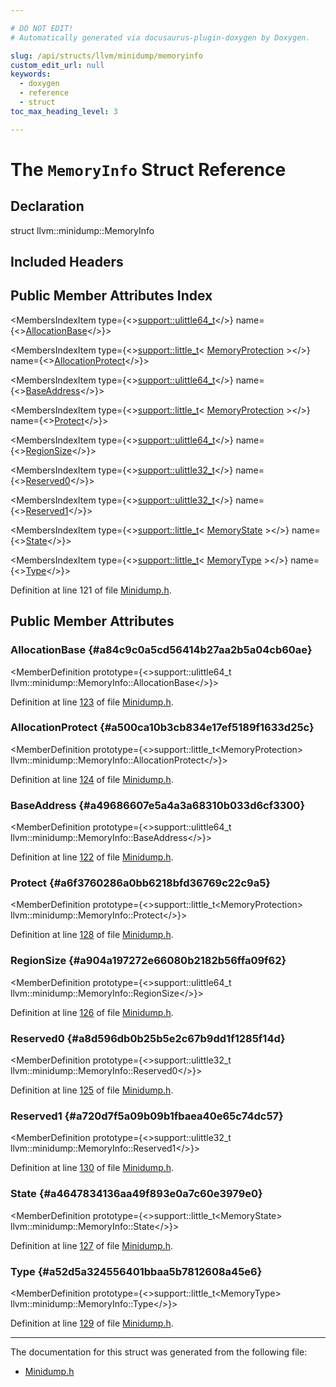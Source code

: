 ```yaml
---

# DO NOT EDIT!
# Automatically generated via docusaurus-plugin-doxygen by Doxygen.

slug: /api/structs/llvm/minidump/memoryinfo
custom_edit_url: null
keywords:
  - doxygen
  - reference
  - struct
toc_max_heading_level: 3

---
```





# The `MemoryInfo` Struct Reference

<DoxygenPage pluginConfig={pluginConfig}>



## Declaration

<CodeBlock>struct llvm::minidump::MemoryInfo</CodeBlock>

## Included Headers

<IncludesList>
<IncludesListItem
  filePath="llvm/BinaryFormat/Minidump.h"
  permalink="/docs/api/files/include/include/llvm/include/llvm/binaryformat/minidump-h"
  isLocal="true" />
</IncludesList>

## Public Member Attributes Index

<MembersIndex>

<MembersIndexItem
  type={<><a href="/docs/api/namespaces/llvm/support/#a08e0f89c05abcbbaa991af5a36fdf685">support::ulittle64&#95;t</a></>}
  name={<><a href="#a84c9c0a5cd56414b27aa2b5a04cb60ae">AllocationBase</a></>}>
</MembersIndexItem>

<MembersIndexItem
  type={<><a href="/docs/api/namespaces/llvm/support/#af987d06ebd01c222f54d957f97dd7650">support::little&#95;t</a>&lt; <a href="/docs/api/namespaces/llvm/minidump/#a206b404231c6253307b52e8d98e964ef">MemoryProtection</a> &gt;</>}
  name={<><a href="#a500ca10b3cb834e17ef5189f1633d25c">AllocationProtect</a></>}>
</MembersIndexItem>

<MembersIndexItem
  type={<><a href="/docs/api/namespaces/llvm/support/#a08e0f89c05abcbbaa991af5a36fdf685">support::ulittle64&#95;t</a></>}
  name={<><a href="#a49686607e5a4a3a68310b033d6cf3300">BaseAddress</a></>}>
</MembersIndexItem>

<MembersIndexItem
  type={<><a href="/docs/api/namespaces/llvm/support/#af987d06ebd01c222f54d957f97dd7650">support::little&#95;t</a>&lt; <a href="/docs/api/namespaces/llvm/minidump/#a206b404231c6253307b52e8d98e964ef">MemoryProtection</a> &gt;</>}
  name={<><a href="#a6f3760286a0bb6218bfd36769c22c9a5">Protect</a></>}>
</MembersIndexItem>

<MembersIndexItem
  type={<><a href="/docs/api/namespaces/llvm/support/#a08e0f89c05abcbbaa991af5a36fdf685">support::ulittle64&#95;t</a></>}
  name={<><a href="#a904a197272e66080b2182b56ffa09f62">RegionSize</a></>}>
</MembersIndexItem>

<MembersIndexItem
  type={<><a href="/docs/api/namespaces/llvm/support/#a206b37274fa3e908017da357d12724d1">support::ulittle32&#95;t</a></>}
  name={<><a href="#a8d596db0b25b5e2c67b9dd1f1285f14d">Reserved0</a></>}>
</MembersIndexItem>

<MembersIndexItem
  type={<><a href="/docs/api/namespaces/llvm/support/#a206b37274fa3e908017da357d12724d1">support::ulittle32&#95;t</a></>}
  name={<><a href="#a720d7f5a09b09b1fbaea40e65c74dc57">Reserved1</a></>}>
</MembersIndexItem>

<MembersIndexItem
  type={<><a href="/docs/api/namespaces/llvm/support/#af987d06ebd01c222f54d957f97dd7650">support::little&#95;t</a>&lt; <a href="/docs/api/namespaces/llvm/minidump/#ad4bf88eff48b834313954b0f376eb329">MemoryState</a> &gt;</>}
  name={<><a href="#a4647834136aa49f893e0a7c60e3979e0">State</a></>}>
</MembersIndexItem>

<MembersIndexItem
  type={<><a href="/docs/api/namespaces/llvm/support/#af987d06ebd01c222f54d957f97dd7650">support::little&#95;t</a>&lt; <a href="/docs/api/namespaces/llvm/minidump/#a987449782d2f863274622f36ac5449df">MemoryType</a> &gt;</>}
  name={<><a href="#a52d5a324556401bbaa5b7812608a45e6">Type</a></>}>
</MembersIndexItem>

</MembersIndex>


Definition at line 121 of file <a href="/docs/api/files/include/include/llvm/include/llvm/binaryformat/minidump-h">Minidump.h</a>.

<SectionDefinition>

## Public Member Attributes

### AllocationBase {#a84c9c0a5cd56414b27aa2b5a04cb60ae}

<MemberDefinition
  prototype={<>support::ulittle64&#95;t llvm::minidump::MemoryInfo::AllocationBase</>}>

Definition at line <a href="/docs/api/files/include/include/llvm/include/llvm/binaryformat/minidump-h/#l00123">123</a> of file <a href="/docs/api/files/include/include/llvm/include/llvm/binaryformat/minidump-h">Minidump.h</a>.
</MemberDefinition>

### AllocationProtect {#a500ca10b3cb834e17ef5189f1633d25c}

<MemberDefinition
  prototype={<>support::little&#95;t&lt;MemoryProtection&gt; llvm::minidump::MemoryInfo::AllocationProtect</>}>

Definition at line <a href="/docs/api/files/include/include/llvm/include/llvm/binaryformat/minidump-h/#l00124">124</a> of file <a href="/docs/api/files/include/include/llvm/include/llvm/binaryformat/minidump-h">Minidump.h</a>.
</MemberDefinition>

### BaseAddress {#a49686607e5a4a3a68310b033d6cf3300}

<MemberDefinition
  prototype={<>support::ulittle64&#95;t llvm::minidump::MemoryInfo::BaseAddress</>}>

Definition at line <a href="/docs/api/files/include/include/llvm/include/llvm/binaryformat/minidump-h/#l00122">122</a> of file <a href="/docs/api/files/include/include/llvm/include/llvm/binaryformat/minidump-h">Minidump.h</a>.
</MemberDefinition>

### Protect {#a6f3760286a0bb6218bfd36769c22c9a5}

<MemberDefinition
  prototype={<>support::little&#95;t&lt;MemoryProtection&gt; llvm::minidump::MemoryInfo::Protect</>}>

Definition at line <a href="/docs/api/files/include/include/llvm/include/llvm/binaryformat/minidump-h/#l00128">128</a> of file <a href="/docs/api/files/include/include/llvm/include/llvm/binaryformat/minidump-h">Minidump.h</a>.
</MemberDefinition>

### RegionSize {#a904a197272e66080b2182b56ffa09f62}

<MemberDefinition
  prototype={<>support::ulittle64&#95;t llvm::minidump::MemoryInfo::RegionSize</>}>

Definition at line <a href="/docs/api/files/include/include/llvm/include/llvm/binaryformat/minidump-h/#l00126">126</a> of file <a href="/docs/api/files/include/include/llvm/include/llvm/binaryformat/minidump-h">Minidump.h</a>.
</MemberDefinition>

### Reserved0 {#a8d596db0b25b5e2c67b9dd1f1285f14d}

<MemberDefinition
  prototype={<>support::ulittle32&#95;t llvm::minidump::MemoryInfo::Reserved0</>}>

Definition at line <a href="/docs/api/files/include/include/llvm/include/llvm/binaryformat/minidump-h/#l00125">125</a> of file <a href="/docs/api/files/include/include/llvm/include/llvm/binaryformat/minidump-h">Minidump.h</a>.
</MemberDefinition>

### Reserved1 {#a720d7f5a09b09b1fbaea40e65c74dc57}

<MemberDefinition
  prototype={<>support::ulittle32&#95;t llvm::minidump::MemoryInfo::Reserved1</>}>

Definition at line <a href="/docs/api/files/include/include/llvm/include/llvm/binaryformat/minidump-h/#l00130">130</a> of file <a href="/docs/api/files/include/include/llvm/include/llvm/binaryformat/minidump-h">Minidump.h</a>.
</MemberDefinition>

### State {#a4647834136aa49f893e0a7c60e3979e0}

<MemberDefinition
  prototype={<>support::little&#95;t&lt;MemoryState&gt; llvm::minidump::MemoryInfo::State</>}>

Definition at line <a href="/docs/api/files/include/include/llvm/include/llvm/binaryformat/minidump-h/#l00127">127</a> of file <a href="/docs/api/files/include/include/llvm/include/llvm/binaryformat/minidump-h">Minidump.h</a>.
</MemberDefinition>

### Type {#a52d5a324556401bbaa5b7812608a45e6}

<MemberDefinition
  prototype={<>support::little&#95;t&lt;MemoryType&gt; llvm::minidump::MemoryInfo::Type</>}>

Definition at line <a href="/docs/api/files/include/include/llvm/include/llvm/binaryformat/minidump-h/#l00129">129</a> of file <a href="/docs/api/files/include/include/llvm/include/llvm/binaryformat/minidump-h">Minidump.h</a>.
</MemberDefinition>

</SectionDefinition>

<hr/>

The documentation for this struct was generated from the following file:

<ul>
<li><a href="/docs/api/files/include/include/llvm/include/llvm/binaryformat/minidump-h">Minidump.h</a></li>
</ul>

</DoxygenPage>
